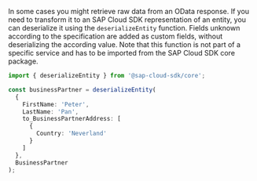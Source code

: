 In some cases you might retrieve raw data from an OData response.
If you need to transform it to an SAP Cloud SDK representation of an entity, you can deserialize it using the `deserializeEntity` function.
Fields unknown according to the specification are added as custom fields, without deserializing the according value.
Note that this function is not part of a specific service and has to be imported from the SAP Cloud SDK core package.

```ts
import { deserializeEntity } from '@sap-cloud-sdk/core';

const businessPartner = deserializeEntity(
  {
    FirstName: 'Peter',
    LastName: 'Pan',
    to_BusinessPartnerAddress: [
      {
        Country: 'Neverland'
      }
    ]
  },
  BusinessPartner
);
```
